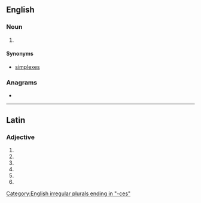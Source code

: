 {{also|símplices}}
==English==

===Noun===
{{head|en|noun form}}

# {{lb|en|mathematics}} {{plural of|en|simplex}}

====Synonyms====
* [[simplexes]]

===Anagrams===
* {{anagrams|en|a=ceiilmpss|missplice}}

[[Category:English irregular plurals ending in "-ces"]]

----

==Latin==

===Adjective===
{{la-adj-form|simplicēs}}

# {{inflection of|la|simplex||nom|m|p}}
# {{inflection of|la|simplex||nom|f|p}}
# {{inflection of|la|simplex||acc|m|p}}
# {{inflection of|la|simplex||acc|f|p}}
# {{inflection of|la|simplex||voc|m|p}}
# {{inflection of|la|simplex||voc|f|p}}